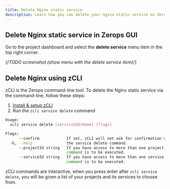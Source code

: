 ```yaml
---
title: Delete Nginx static service
description: Learn how you can delete your nginx static service on Zerops.
---
```


## Delete Nginx static service in Zerops GUI

Go to the project dashboard and select the **delete service** menu item in the top right corner.

{/*TODO screenshot (show menu with the delete service item)*/}

## Delete Nginx using zCLI

zCLI is the Zerops command-line tool. To delete the Nginx static service via the command-line, follow these steps:

1. [Install & setup zCLI](/references/cli)
2. Run the `zcli service delete` command

```sh
Usage:
  zcli service delete [serviceIdOrName] [flags]

Flags:
      --confirm            If set, zCLI will not ask for confirmation of destructive operations.
  -h, --help               the service delete command.
      --projectId string   If you have access to more than one project, you must specify the project ID for which the
                           command is to be executed.
      --serviceId string   If you have access to more than one service, you must specify the service ID for which the
                           command is to be executed.
```

zCLI commands are interactive, when you press enter after `zcli service delete`, you will be given a list of your projects and its services to choose from.
